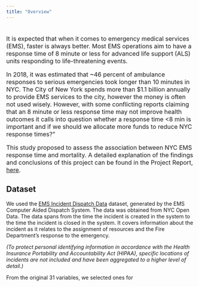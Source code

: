 ```yaml
---
title: "Overview"
---
```

#
#

<font size="3">It is expected that when it comes to emergency medical services (EMS), faster is always better. Most EMS operations aim to have a response time of 8 minute or less for advanced life support (ALS) units responding to life-threatening events.

In 2018, it was estimated that ~46 percent of ambulance responses to serious emergencies took longer than 10 minutes in NYC. The City of New York spends more than $1.1 billion annually to provide EMS services to the city, however the money is often not used wisely. However, with some conflicting reports claiming that an 8 minute or less response time may not improve health outcomes it calls into question whether a response time <8 min is important and if we should we allocate more funds to reduce NYC response times?"

This study proposed to assess the association between NYC EMS response time and mortality. A detailed explanation of the findings and conclusions of this project can be found in the Project Report, [here](report.html).</font>


<h2> Dataset </h2>

We used the [EMS Incident Dispatch Data](https://data.cityofnewyork.us/Public-Safety/EMS-Incident-Dispatch-Data/76xm-jjuj) dataset, generated by the EMS Computer Aided Dispatch System. The data was obtained from NYC Open Data.
The data spans from the time the incident is created in the system to the time the incident is closed in the system. It covers information about the incident as it relates to the assignment of resources and the Fire Department’s response to the emergency.

_(To protect personal identifying information in accordance with the Health Insurance Portability and Accountability Act (HIPAA), specific locations of incidents are not included and have been aggregated to a higher level of detail.)_

From the original 31 variables, we selected ones for 

